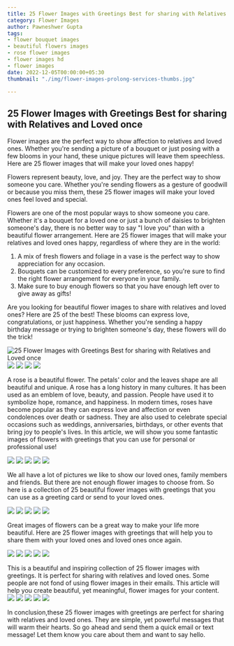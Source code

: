 ```yaml
---
title: 25 Flower Images with Greetings Best for sharing with Relatives and Loved once
category: Flower Images
author: Pawneshwer Gupta
tags:
- flower bouquet images
- beautiful flowers images
- rose flower images
- flower images hd
- flower images
date: 2022-12-05T00:00:00+05:30
thumbnail: "./img/flower-images-prolong-services-thumbs.jpg"

---
```

## 25 Flower Images with Greetings Best for sharing with Relatives and Loved once

Flower images are the perfect way to show affection to relatives and loved ones. Whether you're sending a picture of a bouquet or just posing with a few blooms in your hand, these unique pictures will leave them speechless. Here are 25 flower images that will make your loved ones happy!

Flowers represent beauty, love, and joy. They are the perfect way to show someone you care. Whether you're sending flowers as a gesture of goodwill or because you miss them, these 25 flower images will make your loved ones feel loved and special.

Flowers are one of the most popular ways to show someone you care. Whether it's a bouquet for a loved one or just a bunch of daisies to brighten someone's day, there is no better way to say "I love you" than with a beautiful flower arrangement. Here are 25 flower images that will make your relatives and loved ones happy, regardless of where they are in the world:

1. A mix of fresh flowers and foliage in a vase is the perfect way to show appreciation for any occasion.
2. Bouquets can be customized to every preference, so you're sure to find the right flower arrangement for everyone in your family.
3. Make sure to buy enough flowers so that you have enough left over to give away as gifts!

Are you looking for beautiful flower images to share with relatives and loved ones? Here are 25 of the best! These blooms can express love, congratulations, or just happiness. Whether you're sending a happy birthday message or trying to brighten someone's day, these flowers will do the trick!

![25 Flower Images with Greetings Best for sharing with Relatives and Loved once](./img/flower-images-with-greetings-1.jpg "25 Flower Images with Greetings Best for sharing with Relatives and Loved once")
![](./img/flower-images-with-greetings-2.jpg)
![](./img/flower-images-with-greetings-3.jpg)
![](./img/flower-images-with-greetings-4.jpg)
![](./img/flower-images-with-greetings-5.jpg)

A rose is a beautiful flower. The petals' color and the leaves shape are all beautiful and unique. A rose has a long history in many cultures. It has been used as an emblem of love, beauty, and passion. People have used it to symbolize hope, romance, and happiness.
In modern times, roses have become popular as they can express love and affection or even condolences over death or sadness. They are also used to celebrate special occasions such as weddings, anniversaries, birthdays, or other events that bring joy to people's lives.
In this article, we will show you some fantastic images of flowers with greetings that you can use for personal or professional use!

![](./img/flower-images-with-greetings-6.jpg)
![](./img/flower-images-with-greetings-7.jpg)
![](./img/flower-images-with-greetings-8.jpg)
![](./img/flower-images-with-greetings-9.jpg)
![](./img/flower-images-with-greetings-10.jpg)

We all have a lot of pictures we like to show our loved ones, family members and friends. But there are not enough flower images to choose from. So here is a collection of 25 beautiful flower images with greetings that you can use as a greeting card or send to your loved ones.

![](./img/flower-images-with-greetings-11.jpg)
![](./img/flower-images-with-greetings-12.jpg)
![](./img/flower-images-with-greetings-13.jpg)
![](./img/flower-images-with-greetings-14.jpg)
![](./img/flower-images-with-greetings-15.jpg)

Great images of flowers can be a great way to make your life more beautiful. Here are 25 flower images with greetings that will help you to share them with your loved ones and loved ones once again.

![](./img/flower-images-with-greetings-16.jpg)
![](./img/flower-images-with-greetings-17.jpg)
![](./img/flower-images-with-greetings-18.jpg)
![](./img/flower-images-with-greetings-19.jpg)
![](./img/flower-images-with-greetings-20.jpg)

This is a beautiful and inspiring collection of 25 flower images with greetings. It is perfect for sharing with relatives and loved ones.
Some people are not fond of using flower images in their emails. This article will help you create beautiful, yet meaningful, flower images for your content.
![](./img/flower-images-with-greetings-21.jpg)
![](./img/flower-images-with-greetings-22.jpg)
![](./img/flower-images-with-greetings-23.jpg)
![](./img/flower-images-with-greetings-24.jpg)
![](./img/flower-images-with-greetings-25.jpg)

In conclusion,these 25 flower images with greetings are perfect for sharing with relatives and loved ones. They are simple, yet powerful messages that will warm their hearts. So go ahead and send them a quick email or text message! Let them know you care about them and want to say hello.